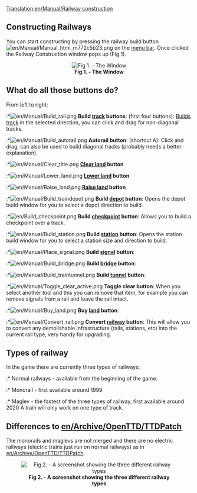 [[Translation:en/Manual/Railway construction]]
==Constructing Railways==
You can start constructing by pressing the railway build button [[File:en/Manual/Manual html m772c5b23.png]] on the [[en/Manual/Game interface|menu bar]]. Once clicked the Railway Construction window pops up (Fig 1).

<center>[[File:en/Railray construction window.png|center|frame|'''Fig 1. - The Window''']]
</center>

==What do all those buttons do?==
From left to right:
:*[[File:en/Manual/Build rail.png]] '''Build [[en/Manual/Base Set/Railways|track]] buttons''': (first four buttons): [[en/Manual/Building tracks|Builds track]] in the selected direction, you can click and drag for non-diagonal tracks.
:*[[File:en/Manual/Build autorail.png]] '''Autorail button''': (shortcut A): Click and drag, can also be used to build diagonal tracks (probably needs a better explanation).
:*[[File:en/Manual/Clear title.png]] '''[[en/Manual/Landscaping|Clear land]] button'''
:*[[File:en/Manual/Lower land.png]] '''[[en/Manual/Landscaping|Lower land]] button'''
:*[[File:en/Manual/Raise land.png]] '''[[en/Manual/Landscaping|Raise land]] button'''
:*[[File:en/Manual/Build traindepot.png]] '''Build [[en/Manual/Depots|depot]] button''': Opens the depot build window for you to select a depot direction to build.
:*[[File:en/Build checkpoint.png]] '''Build [[en/Manual/Waypoints|checkpoint]] button''': Allows you to build a checkpoint over a track.
:*[[File:en/Manual/Build station.png]] '''Build [[en/Manual/Stations|station]] button''': Opens the station build window for you to select a station size and direction to build.
:*[[File:en/Manual/Place signal.png]] '''Build [[en/Manual/Signals|signal]] button''':
:*[[File:en/Manual/Build bridge.png]] '''Build [[en/Manual/Bridges|bridge]] button''':
:*[[File:en/Manual/Build traintunnel.png]] '''Build [[en/Manual/Tunnels|tunnel]] button''':
:*[[File:en/Manual/Toggle clear active.png]] '''Toggle clear button''': When you select another tool and this you can remove that item, for example you can remove signals from a rail and leave the rail intact.
:*[[File:en/Manual/Buy land.png]] '''Buy [[en/Manual/Land|land]] button''':
:*[[File:en/Manual/Convert rail.png]] '''Convert [[en/Manual/Base Set/Railways|railway]] button''': This will allow you to convert any demolishable infrastructure (rails, stations, etc) into the current rail type, very handy for upgrading.

==Types of railway==
In the game there are currently three types of railways: 
:* Normal railways - available from the beginning of the game. 
:* Monorail - first available around 1999
:* Maglev - the fastest of the three types of railway, first available around 2020
A train will only work on one type of track.

==Differences to [[en/Archive/OpenTTD/TTDPatch]]==
The monorails and maglevs are not merged and there are no electric railways (electric trains just run on normal railways) as in [[en/Archive/OpenTTD/TTDPatch]].

<center>[[File:en/Types of railway.png|center|frame|'''Fig 2. - A screenshot showing the three different railway types''']]</center>